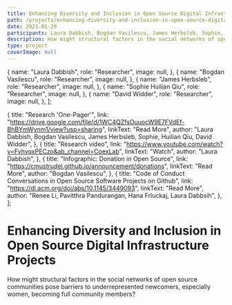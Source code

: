 ```yaml
---
title: Enhancing Diversity and Inclusion in Open Source Digital Infrastructure Projects
path: /projects/enhancing-diversity-and-inclusion-in-open-source-digital-infrastrcture-projects
date: 2021-01-29
participants: Laura Dabbish, Bogdan Vasilescu, James Herbsleb, Sophie, Huilian Qiu, David Widder
description: How might structural factors in the social networks of open source communities pose barriers to underrepresented newcomers, especially women, becoming full community members?
type: project
coverImage: null
---
```


  {
    name: "Laura Dabbish",
    role: "Researcher",
    image: null,
  },
  {
    name: "Bogdan Vasilescu",
    role: "Researcher",
    image: null,
  },
  {
    name: "James Herbsleb",
    role: "Researcher",
    image: null,
  },
  {
    name: "Sophie Huilian Qiu",
    role: "Researcher",
    image: null,
  },
  {
    name: "David Widder",
    role: "Researcher",
    image: null,
  },
];

  {
    title: "Research 'One-Pager'",
    link: "https://drive.google.com/file/d/1WC4QZfsOuuocW9E7FVdEf-BhBYmWynm1/view?usp=sharing",
    linkText: "Read More",
    author:
      "Laura Dabbish, Bogdan Vasilescu, James Herbsleb, Sophie, Huilian Qiu, David Widder",
  },
  {
    title: "Research video",
    link: "https://www.youtube.com/watch?v=FvhvqxPECzo&ab_channel=CoexLab",
    linkText: "Watch",
    author: "Laura Dabbish",
  },
  {
    title: "Infographic: Donation in Open Source",
    link: "https://cmustrudel.github.io/announcement/donations",
    linkText: "Read More",
    author: "Bogdan Vasilescu",
  },
  {
    title: "Code of Conduct Conversations in Open Source Software Projects on Github",
    link: "https://dl.acm.org/doi/abs/10.1145/3449093",
    linkText: "Read More",
    author: "Renee Li, Pavitthra Pandurangan, Hana Frluckaj, Laura Dabbsih",
  },
];

# Enhancing Diversity and Inclusion in Open Source Digital Infrastructure Projects

How might structural factors in the social networks of open source communities pose barriers to underrepresented newcomers, especially women, becoming full community members?

